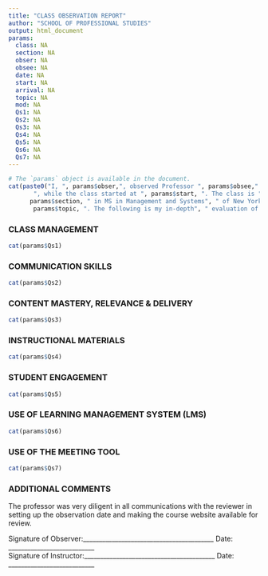 ---
title: "CLASS OBSERVATION REPORT"
author: "SCHOOL OF PROFESSIONAL STUDIES"
output: html_document
params:
  class: NA
  section: NA
  obser: NA
  obsee: NA 
  date: NA 
  start: NA
  arrival: NA 
  topic: NA 
  mod: NA
  Qs1: NA
  Qs2: NA
  Qs3: NA
  Qs4: NA
  Qs5: NA
  Qs6: NA
  Qs7: NA
---


```{r,echo=FALSE}
# The `params` object is available in the document.
cat(paste0("I, ", params$obser,", observed Professor ", params$obsee,"'s class on ", params$date,                          ", in the form of ",params$mod, " class. ", "I entered the session at ", params$arrival,
       ", while the class started at ", params$start, ". The class is ", params$class," at section ",
      params$section, " in MS in Management and Systems", " of New York University. The topic covered was ",
       params$topic, ". The following is my in-depth", " evaluation of this class from seven aspects."))
```

### CLASS MANAGEMENT
```{r, echo=FALSE}
cat(params$Qs1)
```

### COMMUNICATION SKILLS
```{r, echo=FALSE}
cat(params$Qs2)
```

### CONTENT MASTERY, RELEVANCE & DELIVERY
```{r, echo=FALSE}
cat(params$Qs3)
```

### INSTRUCTIONAL MATERIALS
```{r, echo=FALSE}
cat(params$Qs4)
```

### STUDENT ENGAGEMENT
```{r, echo=FALSE}
cat(params$Qs5)
```

### USE OF LEARNING MANAGEMENT SYSTEM (LMS)
```{r, echo=FALSE}
cat(params$Qs6)
```

### USE OF THE MEETING TOOL
```{r, echo=FALSE}
cat(params$Qs7)
```


### ADDITIONAL COMMENTS

The professor was very diligent in all communications with the reviewer in setting up the observation date and making the course website available for review.

Signature of Observer:_________________________________________ Date: ___________________________  
Signature of Instructor:_________________________________________ Date: ___________________________